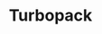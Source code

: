 ---
source-updated-at: 2025-05-16T04:52:11.000Z
translation-updated-at: 2025-06-02T19:55:45.295Z
title: Turbopack
description: Turbopack est un bundler incrémental optimisé pour JavaScript et TypeScript, écrit en Rust et intégré à Next.js.
source: app/api-reference/turbopack
---